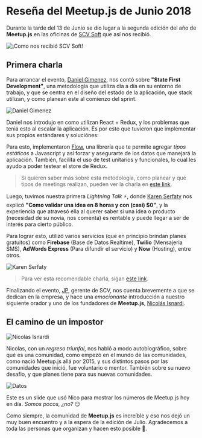 

# Reseña del Meetup.js de Junio 2018

Durante la tarde del 13 de Junio se dio lugar a la segunda edición del año de **Meetup.js** en las oficinas de [SCV Soft](http://scvsoft.com/) que así nos recibió.

<img src={SCV} alt="¡Como nos recibió SCV Soft!" />

## Primera charla

Para arrancar el evento, [Daniel Gimenez](https://twitter.com/idanielgimenez), nos contó sobre **"State First Development"**, una metodología que utiliza día a día en su entorno de trabajo, y que se centra en el diseño del estado de la aplicación, que stack utilizan, y como planean este al comienzo del sprint.

<img src={Daniel} alt="Daniel Gimenez" />

Daniel nos introdujo en como utilizan React + Redux, y los problemas que tenia esto al escalar la aplicación. Es por esto que tuvieron que implementar sus propios estándares y soluciónes:

Para esto, implementaron [Flow](https://flow.org/), una librería que te permite agregar _tipos estáticos_ a Javascript y así forzar y asegurarte de los datos que manejará la aplicación. También, facilita el uso de test unitarios y funcionales, lo cual les ayudo a poder testear el store de Redux.

> Si quieren saber más sobre esta metodología, como planear y qué tipos de meetings realizan, pueden ver la charla en [este link](https://www.youtube.com/watch?v=o-WP7Z3qdAs).

Luego, tuvimos nuestra primera _Lightning Talk_ ⚡, donde [Karen Serfaty](https://twitter.com/keyserfaty) nos explicó **"Como validar una idea en 8 horas y con (casi) $0"**, y la experiencia que atravesó ella al querer saber si una idea o producto (necesidad de su novia, nos comenta) es rentable y puede llegar a ser de interés para cierto público.

Para lograr esto, utilizó varios servicios (que en principio brindan planes gratuitos) como **Firebase** (Base de Datos Realtime), **Twilio** (Mensajeria SMS), **AdWords Express** (Para difundir el servicio) y **Now** (Hosting), entre otros.

<img src={Karen} alt="Karen Serfaty" />

> Para ver esta recomendable charla, sigan [este link](https://www.youtube.com/watch?v=0Cze4v2gel8).

Finalizando el evento, [JP](https://twitter.com/jpsaraceno), gerente de SCV, nos cuenta brevemente a que se dedican en la empresa, y hace una _emocionante_ introducción a nuestro siguiente orador y uno de los fundadores de **Meetup.js**, [Nicolás Isnardi](https://twitter.com/isnardi).

## El camino de un impostor

<img src={Nico} alt="Nicolas Isnardi" />

Nicolas, con un _regreso triunfal_, nos habló a modo autobiográfico, sobre qué es una comunidad, como empezó en el mundo de las comunidades, como nació Meetup.js allá por 2015, y sus distintos pasos por las comunidades que inició, fue voluntario o mentor. También sobre su nuevo desafio, y que planes tiene para sus nuevas comunidades.

<img src={Datos} alt="Datos" className="w-50" />

Este es un slide que usó Nico para mostrar los números de Meetup.js hoy en día. _Somos pocos, ¿no?_ 😏

Como siempre, la comunidad de **Meetup.js** es increíble y eso nos dejó un muy buen encuentro y a la espera de la edición de Julio. Agradecemos a toda las personas que organizan y hacen esto posible 👏.
